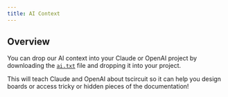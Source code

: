 ```yaml
---
title: AI Context
---
```


## Overview

You can drop our AI context into your Claude or OpenAI project by downloading
the [`ai.txt`](https://docs.tscircuit.com/ai.txt) file and dropping it into your project.

This will teach Claude and OpenAI about tscircuit so it can help you design
boards or access tricky or hidden pieces of the documentation!
